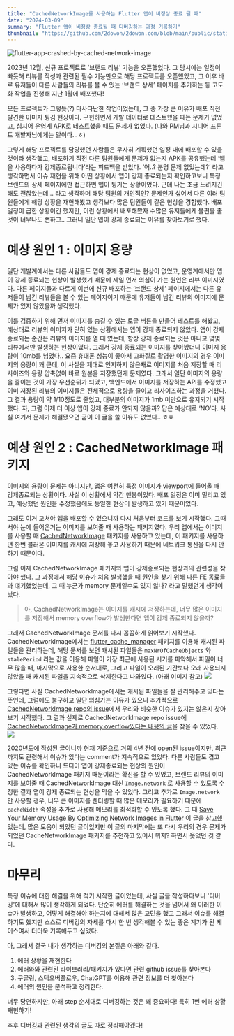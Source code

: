 ```yaml
---
title: "CachedNetworkImage를 사용하는 Flutter 앱이 비정상 종료 될 때"
date: "2024-03-09"
summary: "Flutter 앱이 비정상 종료될 때 디버깅하는 과정 기록하기"
thumbnail: "https://github.com/2dowon/2dowon.com/blob/main/public/static/images/post/writing/flutter-app-crashed-by-cached-network-image_1.jpeg?raw=true"
---
```


![flutter-app-crashed-by-cached-network-image](/static/images/post/writing/flutter-app-crashed-by-cached-network-image_1.jpeg)

2023년 12월, 신규 프로젝트로 ‘브랜드 리뷰’ 기능을 오픈했었다. 그 당시에는 일정이 빠듯해 리뷰를 작성과 관련된 필수 기능만으로 해당 프로젝트를 오픈했었고, 그 이후 바로 유저들이 다른 사람들의 리뷰를 볼 수 있는 ‘브랜드 상세’ 페이지를 추가하는 등 고도화 작업을 진행해 지난 1월에 배포했다!

모든 프로젝트가 그렇듯(?) 다사다난한 작업이었는데, 그 중 가장 큰 이유가 배포 직전 발견한 이미지 튕김 현상이다. 구현하면서 개발 데이터로 테스트했을 때는 문제가 없었고, 심지어 운영계 APK로 테스트했을 때도 문제가 없었다. (나와 PM님과 시니어 프론트 개발자님에게는 말이다…ㅎ)

그렇게 해당 프로젝트를 담당했던 사람들은 무사히 계획했던 일정 내에 배포할 수 있을 것이라 생각했고, 배포하기 직전 다른 팀원들에게 문제가 없는지 APK를 공유했는데 ‘앱을 사용하다가 강제종료됩니다’라는 피드백을 받았다. ‘어..? 분명 문제 없었는데?’ 라고 생각하면서 이슈 재현을 위해 어떤 상황에서 앱이 강제 종료되는지 확인하고보니 특정 브랜드의 상세 페이지에만 접근하면 앱이 튕기는 상황이었다. 근데 나는 조금 느려지긴 해도 괜찮았는데… 라고 생각하며 해당 팀원의 개인적인? 문제인가 싶어서 다른 여러 팀원들에게 해당 상황을 재현해봤고 생각보다 많은 팀원들이 같은 현상을 경험했다. 배포 일정이 급한 상황이긴 했지만, 이런 상황에서 배포해봤자 수많은 유저들에게 불편을 줄 것이 너무나도 뻔하고.. 그러니 일단 앱이 강제 종료되는 이유를 찾아보기로 했다.

# 예상 원인 1 : 이미지 용량

일단 개발계에서는 다른 사람들도 앱이 강제 종료되는 현상이 없었고, 운영계에서만 앱이 강제 종료되는 현상이 발생했기 때문에 제일 먼저 의심이 가는 원인은 리뷰 이미지였다. 다른 페이지들과 다르게 이번에 신규 배포하는 ‘브랜드 상세’ 페이지에서는 다른 유저들이 남긴 리뷰들을 볼 수 있는 페이지이기 때문에 유저들이 남긴 리뷰의 이미지에 문제가 있지 않았을까 생각했다.

이를 검증하기 위해 먼저 이미지를 숨길 수 있는 토글 버튼을 만들어 테스트를 해봤고, 예상대로 리뷰의 이미지가 닫혀 있는 상황에서는 앱이 강제 종료되지 않았다. 앱이 강제 종료되는 순간은 리뷰의 이미지를 열 때 였는데, 항상 강제 종료되는 것은 아니고 몇몇 리뷰에서만 발생하는 현상이었다. 그래서 강제 종료되는 이미지를 찾아봤더니 이미지 용량이 10mb를 넘었다..
요즘 휴대폰 성능이 좋아서 고화질로 촬영한 이미지의 경우 이미지의 용량이 꽤 큰데, 이 사실을 제대로 인지하지 않은채로 이미지를 처음 저장할 때 리사이즈와 용량 압축없이 바로 원본을 저장했던게 문제였다. 그래서 일단 이미지의 용량을 줄이는 것이 가장 우선순위가 되었고, 백엔드에서 이미지를 저장하는 API를 수정했고 이미 저장된 리뷰의 이미지들은 전체적으로 용량을 줄이고 리사이즈하는 과정을 거쳤다. 그 결과 용량이 약 1/10정도로 줄었고, 대부분의 이미지가 1mb 미만으로 유지되기 시작했다.
자, 그럼 이제 더 이상 앱이 강제 종료가 안되지 않을까? 답은 예상대로 ‘NO’다. 사실 여기서 문제가 해결됐으면 굳이 이 글을 쓸 이유도 없었다.. ㅎㅎ

# 예상 원인 2 : CachedNetworkImage 패키지

이미지의 용량이 문제는 아니지만, 앱은 여전히 특정 이미지가 viewport에 들어올 때 강제종료되는 상황이다.
사실 이 상황에서 약간 멘붕이었다. 배포 일정은 이미 밀리고 있고, 예상했던 원인을 수정했음에도 동일한 현상이 발생하고 있기 때문이었다.

그래도 이거 고쳐야 앱을 배포할 수 있으니까 다시 처음부터 코드를 보기 시작했다. 그때서야 눈에 들어온거는 이미지를 보여줄 때 사용하는 패키지였다.
우리 앱에서는 이미지를 사용할 때 [CachedNetworkImage](https://pub.dev/packages/cached_network_image) 패키지를 사용하고 있는데, 이 패키지를 사용하면 한번 불러온 이미지를 캐시에 저장해 놓고 사용하기 때문에 네트워크 통신을 다시 안하기 때문이다.

그럼 이제 CachedNetworkImage 패키지와 앱이 강제종료되는 현상과의 관련성을 찾아야 했다. 그 과정에서 해당 이슈가 처음 발생했을 때 원인을 찾기 위해 다른 FE 동료들과 얘기했었는데, 그 때 누군가 memory 문제일수도 있지 않나? 라고 말했던게 생각이 났다.

> 아, CachedNetworkImage는 이미지를 캐시에 저장하는데, 너무 많은 이미지를 저장해서 memory overflow가 발생한다면 앱이 강제 종료되지 않을까?

그래서 CachedNetworkImage 문서를 다시 꼼꼼하게 읽어보기 시작했다. CachedNetworkImage에서는 [flutter_cache_manager](https://pub.dev/packages/flutter_cache_manager) 패키지를 이용해 캐시된 파일들을 관리하는데, 해당 문서를 보면 캐시된 파일들은 `maxNrOfCacheObjects` 와 `stalePeriod` 라는 값을 이용해 파일이 가장 최근에 사용된 시기를 파악해서 파일이 너무 많을 때, 마지막으로 사용한 순서대로, 그리고 파일이 오래된 기간보다 오래 사용되지 않았을 때 캐시된 파일을 지속적으로 삭제한다고 나와있다. (아래 이미지 참고)
![](/static/images/post/writing/flutter-app-crashed-by-cached-network-image_2.png)

그렇다면 사실 CachedNetworkImage에서는 캐시된 파일들을 잘 관리해주고 있다는 뜻인데, 그럼에도 불구하고 일단 의심가는 이유가 있으니 추가적으로 [CachedNetworkImage repo의 issue](https://github.com/Baseflow/flutter_cached_network_image/issues)에서 우리와 비슷한 이슈가 있지는 않은지 찾아보기 시작했다. 그 결과 실제로 CachedNetworkImage repo issue에 [CachedNetworkImage가 memory overflow있다는 내용의 글](https://github.com/Baseflow/flutter_cached_network_image/issues/429)을 찾을 수 있었다.
![](/static/images/post/writing/flutter-app-crashed-by-cached-network-image_3.png)

2020년도에 작성된 글이니까 현재 기준으로 거의 4년 전에 open된 issue이지만, 최근까지도 관련해서 이슈가 있다는 comment가 지속적으로 있었다. 다른 사람들도 겪고 있는 이슈를 확인하니 드디어 앱이 강제종료되는 현상의 원인이 CachedNetworkImage 패키지 때문이라는 확신을 할 수 있었고, 브랜드 리뷰의 이미지를 보여줄 때 CachedNetworkImage 대신 `Image.network` 로 사용할 수 있도록 수정한 결과 앱이 강제 종료되는 현상을 막을 수 있었다.
그리고 추가로 `Image.network` 만 사용할 경우, 너무 큰 이미지를 렌더링할 때 많은 메모리가 필요하기 때문에 `cacheWidth` 속성을 추가로 사용해 메모리를 최적화할 수 있도록 했다. 그 때 [Save Your Memory Usage By Optimizing Network Images in Flutter](https://medium.com/make-android/save-your-memory-usage-by-optimizing-network-image-in-flutter-cbc9f8af47cd) 이 글을 참고했었는데, 많은 도움이 되었던 글이었지만 이 글의 마지막에는 또 다시 우리의 경우 문제가 되었던 CacheNetworkImage 패키지를 추천하고 있어서 뭐지? 하면서 웃었던 것 같다.

# 마무리

특정 이슈에 대한 해결을 위해 적기 시작한 글이었는데, 사실 글을 작성하다보니 '디버깅'에 대해서 많이 생각하게 되었다. 단순히 에러를 해결하는 것을 넘어서 왜 이러한 이슈가 발생하고, 어떻게 해결해야 하는지에 대해서 많은 고민을 했고 그래서 이슈를 해결하기도 했지만 스스로 디버깅의 자세를 다시 한 번 생각해볼 수 있는 좋은 계기가 된 케이스여서 더더욱 기록해두고 싶었다.

아, 그래서 결국 내가 생각하는 디버깅의 본질은 아래와 같다.

1. 에러 상황을 재현한다
2. 에러와와 관련된 라이브러리/패키지가 있다면 관련 github issue를 찾아본다
3. 구글링, 스택오버플로우, ChatGPT를 이용해 관련 정보를 더 찾아본다
4. 에러의 원인을 분석하고 정리한다.

너무 당연하지만, 아래 step 순서대로 디버깅하는 것은 꽤 중요하다! 특히 1번 에러 상황 재현하기!

추후 디버깅과 관련된 생각의 글도 따로 정리해야겠다!
